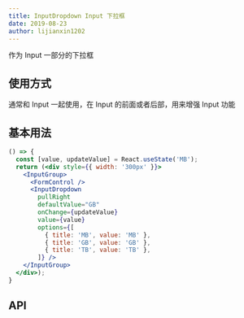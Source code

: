 ```yaml
---
title: InputDropdown Input 下拉框
date: 2019-08-23
author: lijianxin1202
---
```

作为 Input 一部分的下拉框

## 使用方式
通常和 Input 一起使用，在 Input 的前面或者后部，用来增强 Input 功能

## 基本用法

```jsx
() => {
  const [value, updateValue] = React.useState('MB');
  return (<div style={{ width: '300px' }}>
    <InputGroup>
      <FormControl />
      <InputDropdown
        pullRight
        defaultValue="GB"
        onChange={updateValue}
        value={value}
        options={[
          { title: 'MB', value: 'MB' },
          { title: 'GB', value: 'GB' },
          { title: 'TB', value: 'TB' },
        ]} />
    </InputGroup>
  </div>);
}
```

## API